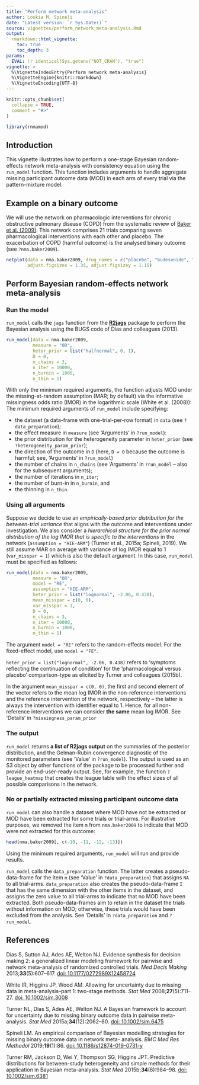 ---
title: "Perform network meta-analysis"
author: Loukia M. Spineli
date: "Latest version: `r Sys.Date()`"
source: vignettes/perform_network_meta-analysis.Rmd
output: 
  rmarkdown::html_vignette:
    toc: true
    toc_depth: 3
params:
  EVAL: !r identical(Sys.getenv("NOT_CRAN"), "true")
vignette: >
  %\VignetteIndexEntry{Perform network meta-analysis}
  %\VignetteEngine{knitr::rmarkdown}
  %\VignetteEncoding{UTF-8}
---

```{r, include = FALSE}
knitr::opts_chunk$set(
  collapse = TRUE,
  comment = "#>"
)
```

```{r setup, include = FALSE}
library(rnmamod)
```

## Introduction

This vignette illustrates how to perform a one-stage Bayesian random-effects 
network meta-analysis with consistency equation using the `run_model` function. 
This function includes arguments to handle aggregate missing participant outcome 
data (MOD) in each arm of every trial via the pattern-mixture model.
 
## Example on a binary outcome 

We will use the network on pharmacologic interventions for chronic obstructive 
pulmonary disease (COPD) from the systematic review of 
[Baker et al. (2009)](https://pubmed.ncbi.nlm.nih.gov/19637942/). This network 
comprises 21 trials comparing seven pharmacological interventions with each 
other and placebo. The exacerbation of COPD (harmful outcome) is the analysed 
binary outcome (see `?nma.baker2009`).

```{r, echo = FALSE, results = "hide", fig.width = 5, fig.height = 5, fig.align = "center"}
netplot(data = nma.baker2009, drug_names = c("placebo", "budesonide", "budesonide plus \n formoterol", "fluticasone", "fluticasone plus \n salmeterol", "formoterol", "salmeterol", "tiotropium"),
        adjust.figsizex = 1.35, adjust.figsizey = 1.15)
```

## Perform Bayesian random-effects network meta-analysis

### Run the model

`run_model` calls the `jags` function from the 
[**R2jags**](https://CRAN.R-project.org/package=R2jags) package to perform the
Bayesian analysis using the BUGS code of Dias and colleagues (2013). 

```{r eval = FALSE}
run_model(data = nma.baker2009,
          measure = "OR",
          heter_prior = list("halfnormal", 0, 1),
          D = 0,
          n_chains = 3,
          n_iter = 10000,
          n_burnin = 1000,
          n_thin = 1)
```

With only 
the minimum required arguments, the function adjusts MOD under the
missing-at-random assumption (MAR; by default) via the informative missingness 
odds ratio (IMOR) in the logarithmic scale (White et al. (2008)):
The minimum required arguments of `run_model` include specifying:

- the dataset (a data-frame with one-trial-per-row format) in `data` (see
`?data_preparation`);
- the effect measure in `measure` (see 'Arguments' in `?run_model`):
- the prior distribution for the heterogeneity parameter in `heter_prior` (see
`?heterogeneity_param_prior`);
- the direction of the outcome in `D` (here, `D = 0` because the outcome is 
harmful; see, 'Arguments' in `?run_model`)
- the number of chains in `n_chains` (see 'Arguments' in `?run_model` -- also 
for the subsequent arguments);
- the number of iterations in `n_iter`;
- the number of burn-in in `n_burnin`, and 
- the thinning in `n_thin`.

### Using all arguments

Suppose we decide to use an *empirically-based prior distribution for the 
between-trial variance* that aligns with the outcome and interventions under 
investigation. We also consider a *hierarchical structure for the prior 
normal distribution of the log IMOR that is specific to the interventions* in 
the network (`assumption = "HIE-ARM"`) (Turner et al., 2015a; Spineli, 2019). We 
still assume MAR on average with variance of log IMOR equal to 1 
(`var_misspar = 1`) which is also the default argument. In this case, 
`run_model` must be specified as follows:

```{r eval = FALSE}
run_model(data = nma.baker2009,
          measure = "OR",
          model = "RE",
          assumption = "HIE-ARM",
          heter_prior = list("lognormal", -2.06, 0.438),
          mean_misspar = c(0, 0),
          var_misspar = 1,
          D = 0,
          n_chains = 3,
          n_iter = 10000,
          n_burnin = 1000,
          n_thin = 1)
```

The argument `model = "RE"` refers to the random-effects model. For the 
fixed-effect model, use `model = "FE"`.

`heter_prior = list("lognormal", -2.06, 0.438)` refers to 'symptoms reflecting 
the continuation of condition' for the 'pharmacological versus placebo' 
comparison-type as elicited by Turner and colleagues (2015b). 

In the argument `mean_misspar = c(0, 0)`, the first and second element of the
vector refers to the mean log IMOR in the non-reference interventions and the
reference intervention of the network, respectively -- the latter is always the 
intervention with identifier equal to 1. Hence, for all non-reference 
interventions we can consider **the same** mean log IMOR. See 'Details' in 
`?missingness_param_prior`

### The output 

`run_model` returns **a list of R2jags output** on the summaries of the 
posterior distribution, and the Gelman-Rubin convergence diagnostic of the 
monitored parameters (see 'Value' in `?run_model`). The output is used as an S3 
object by other functions of the package to be processed further and provide an 
end-user-ready output. See, for example, the function `?league_heatmap` that 
creates the league table with the effect sizes of all possible comparisons in 
the network.


### No or partially extracted missing participant outcome data

`run_model` can also handle a dataset where MOD have not be extracted or MOD 
have been extracted for some trials or trial-arms. For illustrative purposes, we
removed the item `m` from `nma.baker2009` to indicate that MOD were not 
extracted for this outcome:

```{r echo = FALSE, comment = NA}
head(nma.baker2009[, c(-10, -11, -12, -13)])
```

Using the minimum required arguments, `run_model` will run and provide results. 

`run_model` calls the `data_preparation` function. The latter creates a 
pseudo-data-frame for the item `m` (see 'Value' in `?data_preparation`) that 
assigns `NA` to all trial-arms. `data_preparation` also creates the 
pseudo-data-frame `I` that has the same dimension with the other items in the 
dataset, and assigns the zero value to all trial-arms to indicate that no MOD 
have been extracted. Both pseudo-data-frames aim to retain in the dataset the 
trials without information on MOD; otherwise, these trials would have been 
excluded from the analysis. See 'Details' in `?data_preparation` and 
`?run_model`.

## References

Dias S, Sutton AJ, Ades AE, Welton NJ. Evidence synthesis for decision making 2:
a generalized linear modeling framework for pairwise and network meta-analysis 
of randomized controlled trials. *Med Decis Making* 2013;**33**(5):607--617. 
[doi: 10.1177/0272989X12458724](https://pubmed.ncbi.nlm.nih.gov/23104435/)

White IR, Higgins JP, Wood AM. Allowing for uncertainty due to missing data in 
meta-analysis--part 1: two-stage methods. *Stat Med* 2008;**27**(5):711--27.
[doi: 10.1002/sim.3008](https://pubmed.ncbi.nlm.nih.gov/17703496/)

Turner NL, Dias S, Ades AE, Welton NJ. A Bayesian framework to account for 
uncertainty due to missing binary outcome data in pairwise meta-analysis. 
*Stat Med* 2015a;**34**(12):2062--80.
[doi: 10.1002/sim.6475](https://pubmed.ncbi.nlm.nih.gov/25809313/)

Spineli LM. An empirical comparison of Bayesian modelling strategies for missing
binary outcome data in network meta- analysis. *BMC Med Res Methodol* 
2019;**19**(1):86. 
[doi: 10.1186/s12874-019-0731-y](https://pubmed.ncbi.nlm.nih.gov/31018836/)

Turner RM, Jackson D, Wei Y, Thompson SG, Higgins JPT. Predictive distributions 
for between-study heterogeneity and simple methods for their application in 
Bayesian meta-analysis. *Stat Med* 2015b;**34**(6):984--98.
[doi: 10.1002/sim.6381](https://pubmed.ncbi.nlm.nih.gov/25475839/)
